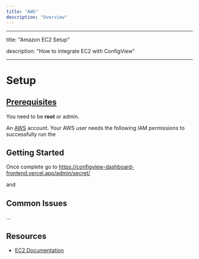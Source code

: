 ```yaml
---
title: "AWS"
description: "Overview"
---
```


---

title: "Amazon EC2 Setup"

description: "How to integrate EC2 with ConfigView"

---

# Setup

## [**Prerequisites**](https://docs.datadoghq.com/getting_started/integrations/aws/#prerequisites)

You need to be **root** or admin. 

An [AWS](https://aws.amazon.com/getting-started/?nc1=f_cc) account. Your AWS user needs the following IAM permissions to successfully run the

## Getting Started

Once complete go to https://configview-dashboard-frontend.vercel.app/admin/secret/ 

and 

## Common Issues

...

## Resources

- [EC2 Documentation](https://docs.aws.amazon.com/ec2/)